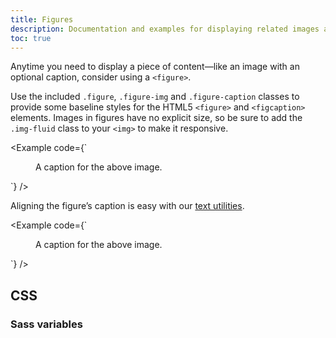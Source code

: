 ```yaml
---
title: Figures
description: Documentation and examples for displaying related images and text with the figure component in Bootstrap.
toc: true
---
```


Anytime you need to display a piece of content—like an image with an optional caption, consider using a `<figure>`.

Use the included `.figure`, `.figure-img` and `.figure-caption` classes to provide some baseline styles for the HTML5 `<figure>` and `<figcaption>` elements. Images in figures have no explicit size, so be sure to add the `.img-fluid` class to your `<img>` to make it responsive.

<Example code={`<figure class="figure">
    <Placeholder width="400" height="300" class="figure-img img-fluid rounded" />
    <figcaption class="figure-caption">A caption for the above image.</figcaption>
  </figure>`} />

Aligning the figure’s caption is easy with our [text utilities]([[docsref:/utilities/text#text-alignment]]).

<Example code={`<figure class="figure">
    <Placeholder width="400" height="300" class="figure-img img-fluid rounded" />
    <figcaption class="figure-caption text-end">A caption for the above image.</figcaption>
  </figure>`} />

## CSS

### Sass variables

<ScssDocs name="figure-variables" file="scss/content/_images.scss" />
